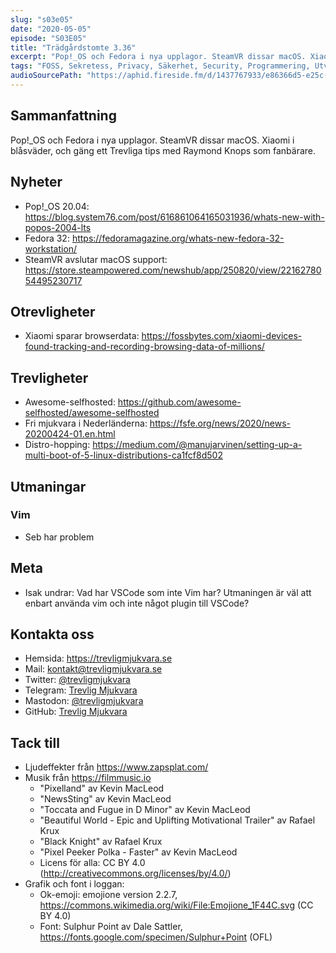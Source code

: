 ```yaml
---
slug: "s03e05"
date: "2020-05-05"
episode: "S03E05"
title: "Trädgårdstomte 3.36"
excerpt: "Pop!_OS och Fedora i nya upplagor. SteamVR dissar macOS. Xiaomi i blåsväder, och gäng ett Trevliga tips med Raymond Knops som fanbärare."
tags: "FOSS, Sekretess, Privacy, Säkerhet, Security, Programmering, Utveckling, RaspberryPi, PinePhone, Technology, Linux, Open Source, git, vim, Arch, Fedora, Pop!_OS, SteamVR, macOS, FSFE, Xiaomi, VsCode"
audioSourcePath: "https://aphid.fireside.fm/d/1437767933/e86366d5-e25c-4aab-9a13-33b7144ac160/0ba3b7c3-0455-499a-ac7b-0cf9022a55f8.mp3"
---
```


## Sammanfattning
Pop!\_OS och Fedora i nya upplagor. SteamVR dissar macOS. Xiaomi i blåsväder, och gäng ett Trevliga tips med Raymond Knops som fanbärare.

## Nyheter
- Pop!_OS 20.04: https://blog.system76.com/post/616861064165031936/whats-new-with-popos-2004-lts
- Fedora 32: https://fedoramagazine.org/whats-new-fedora-32-workstation/
- SteamVR avslutar macOS support: https://store.steampowered.com/newshub/app/250820/view/2216278054495230717

## Otrevligheter
- Xiaomi sparar browserdata: https://fossbytes.com/xiaomi-devices-found-tracking-and-recording-browsing-data-of-millions/

## Trevligheter
- Awesome-selfhosted: https://github.com/awesome-selfhosted/awesome-selfhosted
- Fri mjukvara i Nederländerna: https://fsfe.org/news/2020/news-20200424-01.en.html
- Distro-hopping: https://medium.com/@manujarvinen/setting-up-a-multi-boot-of-5-linux-distributions-ca1fcf8d502

## Utmaningar
### Vim
- Seb har problem

## Meta
- Isak undrar: Vad har VSCode som inte Vim har? Utmaningen är väl att enbart använda vim och inte något plugin till VSCode?

## Kontakta oss
- Hemsida: https://trevligmjukvara.se
- Mail: kontakt@trevligmjukvara.se
- Twitter: [@trevligmjukvara](https://twitter.com/trevligmjukvara)
- Telegram: [Trevlig Mjukvara](https://t.me/trevligmjukvara)
- Mastodon: [@trevligmjukvara](https://fikaverse.club/@trevligmjukvara)
- GitHub: [Trevlig Mjukvara](https://github.com/trevligmjukvara)

## Tack till

- Ljudeffekter från https://www.zapsplat.com/
- Musik från https://filmmusic.io
  - "Pixelland" av Kevin MacLeod
  - "NewsSting" av Kevin MacLeod
  - "Toccata and Fugue in D Minor" av Kevin MacLeod
  - "Beautiful World - Epic and Uplifting Motivational Trailer" av Rafael Krux
  - "Black Knight" av Rafael Krux
  - "Pixel Peeker Polka - Faster" av Kevin MacLeod
  - Licens för alla: CC BY 4.0 (http://creativecommons.org/licenses/by/4.0/)
- Grafik och font i loggan:
  - Ok-emoji: emojione version 2.2.7, https://commons.wikimedia.org/wiki/File:Emojione_1F44C.svg (CC BY 4.0)
  - Font: Sulphur Point av Dale Sattler, https://fonts.google.com/specimen/Sulphur+Point (OFL)
